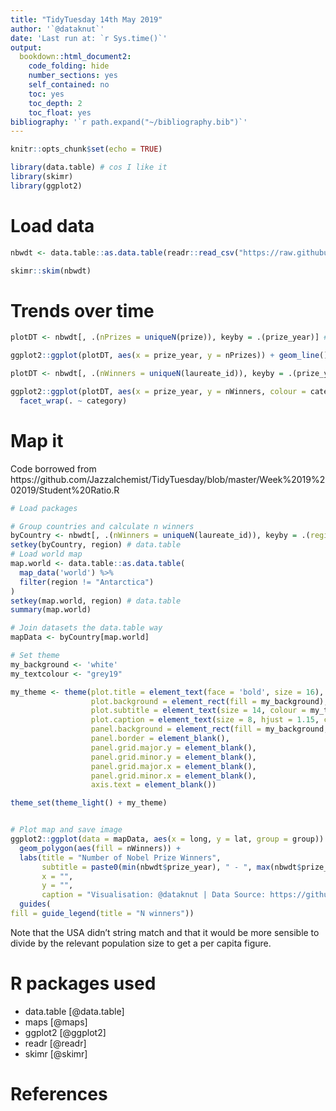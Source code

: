 ```yaml
---
title: "TidyTuesday 14th May 2019"
author: '`@dataknut`'
date: 'Last run at: `r Sys.time()`'
output:
  bookdown::html_document2:
    code_folding: hide
    number_sections: yes
    self_contained: no
    toc: yes
    toc_depth: 2
    toc_float: yes
bibliography: '`r path.expand("~/bibliography.bib")`'
---
```


```r
knitr::opts_chunk$set(echo = TRUE)

library(data.table) # cos I like it
library(skimr)
library(ggplot2)
```

# Load data

```r
nbwdt <- data.table::as.data.table(readr::read_csv("https://raw.githubusercontent.com/rfordatascience/tidytuesday/master/data/2019/2019-05-14/nobel_winners.csv"))

skimr::skim(nbwdt)
```

# Trends over time

```r
plotDT <- nbwdt[, .(nPrizes = uniqueN(prize)), keyby = .(prize_year)] # there are duplicates by id where a winner has more than 1 organisational affiliation

ggplot2::ggplot(plotDT, aes(x = prize_year, y = nPrizes)) + geom_line()

plotDT <- nbwdt[, .(nWinners = uniqueN(laureate_id)), keyby = .(prize_year, category)] # there are duplicates by id where a winner has more than 1 organisational affiliation

ggplot2::ggplot(plotDT, aes(x = prize_year, y = nWinners, colour = category)) + geom_line() +
  facet_wrap(. ~ category)

```

# Map it

Code borrowed from https://github.com/Jazzalchemist/TidyTuesday/blob/master/Week%2019%202019/Student%20Ratio.R

```r

# Load packages

# Group countries and calculate n winners
byCountry <- nbwdt[, .(nWinners = uniqueN(laureate_id)), keyby = .(region = birth_country)]
setkey(byCountry, region) # data.table
# Load world map
map.world <- data.table::as.data.table(
  map_data('world') %>% 
  filter(region != "Antarctica")
)
setkey(map.world, region) # data.table
summary(map.world)

# Join datasets the data.table way
mapData <- byCountry[map.world]

# Set theme
my_background <- 'white'
my_textcolour <- "grey19"

my_theme <- theme(plot.title = element_text(face = 'bold', size = 16),
                  plot.background = element_rect(fill = my_background),
                  plot.subtitle = element_text(size = 14, colour = my_textcolour),
                  plot.caption = element_text(size = 8, hjust = 1.15, colour = my_textcolour),
                  panel.background = element_rect(fill = my_background, colour = my_background),
                  panel.border = element_blank(),
                  panel.grid.major.y = element_blank(),
                  panel.grid.minor.y = element_blank(),
                  panel.grid.major.x = element_blank(),
                  panel.grid.minor.x = element_blank(),
                  axis.text = element_blank())

theme_set(theme_light() + my_theme)


# Plot map and save image
ggplot2::ggplot(data = mapData, aes(x = long, y = lat, group = group)) +
  geom_polygon(aes(fill = nWinners)) +
  labs(title = "Number of Nobel Prize Winners",
       subtitle = paste0(min(nbwdt$prize_year), " - ", max(nbwdt$prize_year)),
       x = "",
       y = "",
       caption = "Visualisation: @dataknut | Data Source: https://github.com/rfordatascience/tidytuesday/tree/master/data/2019/2019-05-14") +
  guides(
fill = guide_legend(title = "N winners"))
```

Note that the USA didn't string match and that it would be more sensible to divide by the relevant population size to get a per capita figure.

# R packages used

 * data.table [@data.table]
 * maps [@maps]
 * ggplot2 [@ggplot2]
 * readr [@readr]
 * skimr [@skimr]

# References